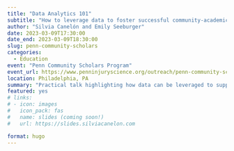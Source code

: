 ```yaml
---
title: "Data Analytics 101"
subtitle: "How to leverage data to foster successful community-academic partnerships"
author: "Silvia Canelón and Emily Seeburger"
date: 2023-03-09T17:30:00
date_end: 2023-03-09T18:30:00
slug: penn-community-scholars
categories:
  - Education
event: "Penn Community Scholars Program"
event_url: https://www.penninjuryscience.org/outreach/penn-community-scholars-program/
location: Philadelphia, PA
summary: "Practical talk highlighting how data can be leveraged to support community-academic partnerships"
featured: yes
# links:
# - icon: images
#   icon_pack: fas
#   name: slides (coming soon!)
#   url: https://slides.silviacanelon.com

format: hugo
---
```


